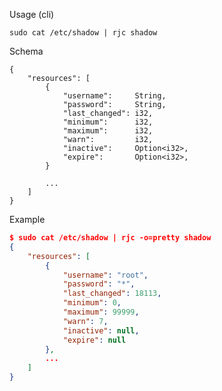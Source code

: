 Usage (cli)

```
sudo cat /etc/shadow | rjc shadow
```

Schema

```
{
    "resources": [
        {
            "username":     String,
            "password":     String,
            "last_changed": i32,
            "minimum":      i32,
            "maximum":      i32,
            "warn":         i32,
            "inactive":     Option<i32>,
            "expire":       Option<i32>,
        }

        ...
    ]
}
```

Example

```json
$ sudo cat /etc/shadow | rjc -o=pretty shadow
{
    "resources": [
        {
            "username": "root",
            "password": "*",
            "last_changed": 18113,
            "minimum": 0,
            "maximum": 99999,
            "warn": 7,
            "inactive": null,
            "expire": null
        },
        ...
    ]
}
```
